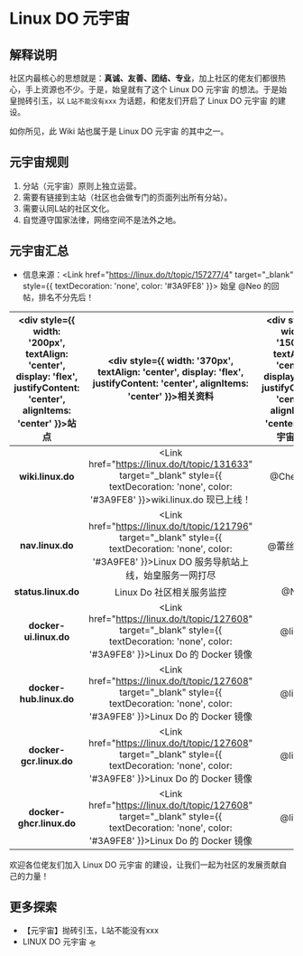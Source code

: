 
Linux DO 元宇宙
===

## 解释说明

社区内最核心的思想就是：**真诚、友善、团结、专业**，加上社区的佬友们都很热心，手上资源也不少。于是，始皇就有了这个 Linux DO 元宇宙 的想法。于是始皇抛砖引玉，以 `L站不能没有xxx` 为话题，和佬友们开启了 Linux DO 元宇宙 的建设。

如你所见，此 Wiki 站也属于是 Linux DO 元宇宙 的其中之一。

## 元宇宙规则

1. 分站（元宇宙）原则上独立运营。
2. 需要有链接到主站（社区也会做专门的页面列出所有分站）。
3. 需要认同L站的社区文化。
4. 自觉遵守国家法律，网络空间不是法外之地。

## 元宇宙汇总

- 信息来源：<Link href="https://linux.do/t/topic/157277/4" target="_blank" style={{ textDecoration: 'none', color: '#3A9FE8' }}> 始皇 @Neo 的回帖</Link>，排名不分先后！

|<div style={{ width: '200px', textAlign: 'center', display: 'flex', justifyContent: 'center', alignItems: 'center' }}>站点</div>| <div style={{ width: '370px', textAlign: 'center', display: 'flex', justifyContent: 'center', alignItems: 'center' }}>相关资料</div> | <div style={{ width: '150px', textAlign: 'center', display: 'flex', justifyContent: 'center', alignItems: 'center' }}>元宇宙作者</div> |
|:---:|:---:|:---:|
| <Link href="https://wiki.linux.do/" target="_blank" ><b>wiki.linux.do</b></Link> | <Link href="https://linux.do/t/topic/131633" target="_blank" style={{ textDecoration: 'none', color: '#3A9FE8' }}>wiki.linux.do 现已上线！</Link> | @Chenyme |
| <Link href="https://nav.linux.do/" target="_blank" ><b>nav.linux.do</b></Link> | <Link href="https://linux.do/t/topic/121796" target="_blank" style={{ textDecoration: 'none', color: '#3A9FE8' }}>Linux DO 服务导航站上线，始皇服务一网打尽</Link> | @蕾丝蝙蝠侠 |
| <Link href="https://status.linux.do/" target="_blank" ><b>status.linux.do</b></Link> | Linux Do 社区相关服务监控 | @Neo |
| <Link href="https://docker-ui.linux.do/" target="_blank" ><b>docker-ui.linux.do</b></Link> | <Link href="https://linux.do/t/topic/127608" target="_blank" style={{ textDecoration: 'none', color: '#3A9FE8' }}>Linux Do 的 Docker 镜像</Link> | @likoo |
| <Link href="https://docker-hub.linux.do/" target="_blank" ><b>docker-hub.linux.do</b></Link> | <Link href="https://linux.do/t/topic/127608" target="_blank" style={{ textDecoration: 'none', color: '#3A9FE8' }}>Linux Do 的 Docker 镜像</Link> | @likoo |
| <Link href="https://docker-gcr.linux.do/" target="_blank" ><b>docker-gcr.linux.do</b></Link> | <Link href="https://linux.do/t/topic/127608" target="_blank" style={{ textDecoration: 'none', color: '#3A9FE8' }}>Linux Do 的 Docker 镜像</Link> | @likoo |
| <Link href="https://docker-ghcr.linux.do/" target="_blank" ><b>docker-ghcr.linux.do</b></Link> | <Link href="https://linux.do/t/topic/127608" target="_blank" style={{ textDecoration: 'none', color: '#3A9FE8' }}>Linux Do 的 Docker 镜像</Link> | @likoo |

欢迎各位佬友们加入 Linux DO 元宇宙 的建设，让我们一起为社区的发展贡献自己的力量！

## 更多探索

- <Link href="https://linux.do/t/topic/126214" target="_blank" style={{ textDecoration: 'none', color: '#3A9FE8' }}>【元宇宙】抛砖引玉，L站不能没有xxx</Link>
- <Link href="https://linux.do/t/topic/121879" target="_blank" style={{ textDecoration: 'none', color: '#3A9FE8' }}>LINUX DO 元宇宙 🛸</Link>
